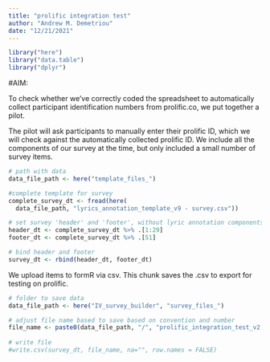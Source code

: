 ```yaml
---
title: "prolific integration test"
author: "Andrew M. Demetriou"
date: "12/21/2021"
---
```


```r
library("here")
library("data.table")
library("dplyr")
```

#AIM:

To check whether we've correctly coded the spreadsheet to automatically collect participant identification numbers from prolific.co, we put together a pilot. 

The pilot will ask participants to manually enter their prolific ID, which we will check against the automatically collected prolific ID. We include all the components of our survey at the time, but only included a small number of survey items. 

```r
# path with data
data_file_path <- here("template_files_")

#complete template for survey
complete_survey_dt <- fread(here(
  data_file_path, "lyrics_annotation_template_v9 - survey.csv"))

# set survey 'header' and 'footer', without lyric annotation components
header_dt <- complete_survey_dt %>% .[1:29]
footer_dt <- complete_survey_dt %>% .[51]

# bind header and footer
survey_dt <- rbind(header_dt, footer_dt)
```

We upload items to formR via csv. This chunk saves the .csv to export for testing on prolific. 

```r
# folder to save data
data_file_path <- here("IV_survey_builder", "survey_files_")

# adjust file name based to save based on convention and number
file_name <- paste0(data_file_path, "/", "prolific_integration_test_v2.csv")
  
# write file
#write.csv(survey_dt, file_name, na="", row.names = FALSE)
```

